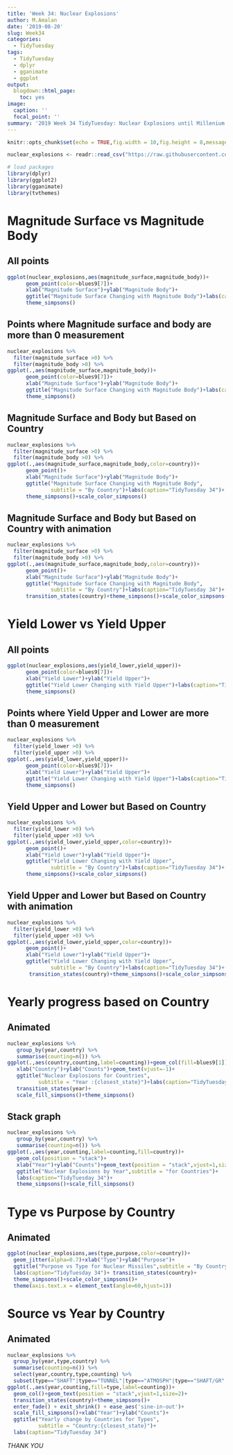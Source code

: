 ```yaml
---
title: 'Week 34: Nuclear Explosions'
author: M.Amalan
date: '2019-08-20'
slug: Week34
categories:
  - TidyTuesday
tags:
  - TidyTuesday
  - dplyr
  - gganimate
  - ggplot
output:
  blogdown::html_page:
    toc: yes  
image:
  caption: ''
  focal_point: ''
summary: '2019 Week 34 TidyTuesday: Nuclear Explosions until Millenium.'  
---
```


```r
knitr::opts_chunk$set(echo = TRUE,fig.width = 10,fig.height = 8,message = FALSE,warning = FALSE)
```


```r
nuclear_explosions <- readr::read_csv("https://raw.githubusercontent.com/rfordatascience/tidytuesday/master/data/2019/2019-08-20/nuclear_explosions.csv")

# load packages
library(dplyr)
library(ggplot2)
library(gganimate)
library(tvthemes)
```

# Magnitude Surface vs Magnitude Body

## All points

```r
ggplot(nuclear_explosions,aes(magnitude_surface,magnitude_body))+
      geom_point(color=blues9[7])+
      xlab("Magnitude Surface")+ylab("Magnitude Body")+
      ggtitle("Magnitude Surface Changing with Magnitude Body")+labs(caption="TidyTuesday 34")+
      theme_simpsons()
```

## Points where Magnitude surface and body are more than 0 measurement

```r
nuclear_explosions %>%
  filter(magnitude_surface >0) %>%
  filter(magnitude_body >0) %>%
ggplot(.,aes(magnitude_surface,magnitude_body))+
      geom_point(color=blues9[7])+
      xlab("Magnitude Surface")+ylab("Magnitude Body")+
      ggtitle("Magnitude Surface Changing with Magnitude Body")+labs(caption="TidyTuesday 34")+
      theme_simpsons()
```

## Magnitude Surface and Body but Based on Country

```r
nuclear_explosions %>%
  filter(magnitude_surface >0) %>%
  filter(magnitude_body >0) %>%
ggplot(.,aes(magnitude_surface,magnitude_body,color=country))+
      geom_point()+
      xlab("Magnitude Surface")+ylab("Magnitude Body")+
      ggtitle("Magnitude Surface Changing with Magnitude Body",
              subtitle = "By Country")+labs(caption="TidyTuesday 34")+
      theme_simpsons()+scale_color_simpsons()
```

## Magnitude Surface and Body but Based on Country with animation

```r
nuclear_explosions %>%
  filter(magnitude_surface >0) %>%
  filter(magnitude_body >0) %>%
ggplot(.,aes(magnitude_surface,magnitude_body,color=country))+
      geom_point()+
      xlab("Magnitude Surface")+ylab("Magnitude Body")+
      ggtitle("Magnitude Surface Changing with Magnitude Body",
              subtitle = "By Country")+labs(caption="TidyTuesday 34")+
      transition_states(country)+theme_simpsons()+scale_color_simpsons()
```

# Yield Lower vs Yield Upper

## All points

```r
ggplot(nuclear_explosions,aes(yield_lower,yield_upper))+
      geom_point(color=blues9[7])+
      xlab("Yield Lower")+ylab("Yield Upper")+
      ggtitle("Yield Lower Changing with Yield Upper")+labs(caption="TidyTuesday 34")+
      theme_simpsons()
```

## Points where Yield Upper and Lower are more than 0 measurement

```r
nuclear_explosions %>%
  filter(yield_lower >0) %>%
  filter(yield_upper >0) %>%
ggplot(.,aes(yield_lower,yield_upper))+
      geom_point(color=blues9[7])+
      xlab("Yield Lower")+ylab("Yield Upper")+
      ggtitle("Yield Lower Changing with Yield Upper")+labs(caption="TidyTuesday 34")+
      theme_simpsons()
```

## Yield Upper and Lower but Based on Country

```r
nuclear_explosions %>%
  filter(yield_lower >0) %>%
  filter(yield_upper >0) %>%
ggplot(.,aes(yield_lower,yield_upper,color=country))+
      geom_point()+
      xlab("Yield Lower")+ylab("Yield Upper")+
      ggtitle("Yield Lower Changing with Yield Upper",
              subtitle = "By Country")+labs(caption="TidyTuesday 34")+
      theme_simpsons()+scale_color_simpsons()
```

## Yield Upper and Lower but Based on Country with animation

```r
nuclear_explosions %>%
  filter(yield_lower >0) %>%
  filter(yield_upper >0) %>%
ggplot(.,aes(yield_lower,yield_upper,color=country))+
      geom_point()+
      xlab("Yield Lower")+ylab("Yield Upper")+
      ggtitle("Yield Lower Changing with Yield Upper",
              subtitle = "By Country")+labs(caption="TidyTuesday 34")+
       transition_states(country)+theme_simpsons()+scale_color_simpsons()
```

# Yearly progress based on Country

## Animated 

```r
nuclear_explosions %>%
   group_by(year,country) %>%
   summarise(counting=n()) %>%
ggplot(.,aes(country,counting,label=counting))+geom_col(fill=blues9[1])+
   xlab("Country")+ylab("Counts")+geom_text(vjust=-1)+
   ggtitle("Nuclear Explosions for Countries",
          subtitle = "Year :{closest_state}")+labs(caption="TidyTuesday 34")+
   transition_states(year)+
   scale_fill_simpsons()+theme_simpsons()
```

## Stack graph

```r
nuclear_explosions %>%
   group_by(year,country) %>%
   summarise(counting=n()) %>%
ggplot(.,aes(year,counting,label=counting,fill=country))+
   geom_col(position = "stack")+
   xlab("Year")+ylab("Counts")+geom_text(position = "stack",vjust=1,size=2)+
   ggtitle("Nuclear Explosions by Year",subtitle = "for Countries")+
   labs(caption="TidyTuesday 34")+
   theme_simpsons()+scale_fill_simpsons()
```

# Type vs Purpose by Country

## Animated

```r
ggplot(nuclear_explosions,aes(type,purpose,color=country))+
  geom_jitter(alpha=0.7)+xlab("Type")+ylab("Purpose")+
  ggtitle("Purpose vs Type for Nuclear Missiles",subtitle = "By Country")+
  labs(caption="TidyTuesday 34")+ transition_states(country)+
  theme_simpsons()+scale_color_simpsons()+
  theme(axis.text.x = element_text(angle=60,hjust=1))
```

# Source vs Year by Country

## Animated

```r
nuclear_explosions %>%
  group_by(year,type,country) %>%
  summarise(counting=n()) %>%
  select(year,country,type,counting) %>%
  subset(type=="SHAFT"|type=="TUNNEL"|type=="ATMOSPH"|type=="SHAFT/GR"|type=="AIRDROP") %>%
ggplot(.,aes(year,counting,fill=type,label=counting))+
  geom_col()+geom_text(position = "stack",vjust=1,size=2)+
  transition_states(country)+theme_simpsons()+
  enter_fade() + exit_shrink() + ease_aes('sine-in-out')+
  scale_fill_simpsons()+xlab("Year")+ylab("Counts")+
  ggtitle("Yearly change by Countries for Types",
          subtitle = "Country:{closest_state}")+
  labs(caption="TidyTuesday 34")
```

*THANK YOU*